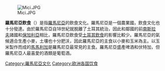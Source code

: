 {{expand|time=2015-12-16T09:29:45+00:00}}
{{unreferenced|time=2015-12-16T09:29:45+00:00}}
[[File:Mici.JPG|thumb]]

'''羅馬尼亞飲食'''（{{lang-ro|mâncare românească}}）是指[[羅馬尼亞|羅馬尼亞]]的飲食文化。羅馬尼亞是一個農業國，飲食文化也十分發達。由於羅馬尼亞自18世紀就脫離了土耳其統治，因此和鄰國的前[[南斯拉夫|南斯拉夫]]諸國和[[保加利亞|保加利亞]]相比，羅馬尼亞飲食受[[土耳其飲食|土耳其飲食]]的影響比較少。羅馬尼亞的氣候適合生產小麥，土壤也十分肥沃，因此羅馬尼亞的主食以小麥和玉米為主。以玉米製作而成的[[馬馬利加|馬馬利加]]是羅馬尼亞最常見的主食。羅馬尼亞盛產啤酒和伏特加，但羅馬尼亞人最喜愛的酒類是葡萄酒。
{{Commonscat|Cuisine of Romania}}
{{歐洲題目|飲食文化}}
{{罗马尼亚主题}}
[[Category:羅馬尼亞文化|Category:羅馬尼亞文化]]
[[Category:欧洲各国饮食|Category:欧洲各国饮食]]